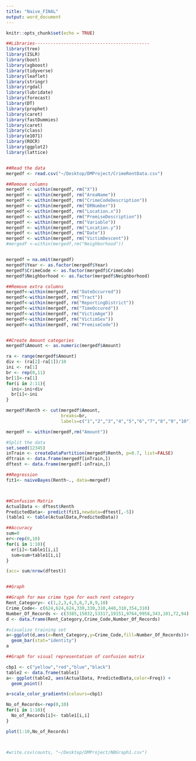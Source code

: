 ```yaml
---
title: "Naive_FINAL"
output: word_document
---
```


```r
knitr::opts_chunk$set(echo = TRUE)
```

```r
##Libraries--------------------------------------------
library(tree)
library(ISLR)
library(boot)
library(xgboost)
library(tidyverse)
library(leaflet)
library(stringr)
library(rgdal)
library(lubridate)
library(forecast)
library(DT)
library(prophet)
library(caret)
library(fastDummies)
library(caret)
library(class)
library(e1071)
library(ROCR)
library(ggplot2)
library(lattice)


##Read the data
mergedf <- read.csv("~/Desktop/DMProject/CrimeRentData.csv")

##Remove columns
mergedf <- within(mergedf, rm("X"))
mergedf <- within(mergedf, rm("AreaName"))
mergedf <- within(mergedf, rm("CrimeCodeDescription"))
mergedf <- within(mergedf, rm("DRNumber"))
mergedf <- within(mergedf, rm("Location.x"))
mergedf <- within(mergedf, rm("PremiseDescription"))
mergedf <- within(mergedf, rm("Variable"))
mergedf <- within(mergedf, rm("Location.y"))
mergedf <- within(mergedf, rm("Date"))
mergedf <- within(mergedf, rm("VictimDescent"))
#mergedf <-within(mergedf,rm("Neighborhood"))


mergedf = na.omit(mergedf)
mergedf$Year <- as.factor(mergedf$Year)
mergedf$CrimeCode <- as.factor(mergedf$CrimeCode)
mergedf$Neighborhood <- as.factor(mergedf$Neighborhood)

##Remove extra columns
mergedf<-within(mergedf, rm("DateOccurred"))
mergedf<-within(mergedf, rm("Tract"))
mergedf<-within(mergedf, rm("ReportingDistrict"))
mergedf<-within(mergedf, rm("TimeOccured"))
mergedf<-within(mergedf, rm("VictimAge"))
mergedf<-within(mergedf, rm("VictimSex"))
mergedf<-within(mergedf, rm("PremiseCode"))


##Create Amount categories
mergedf$Amount <- as.numeric(mergedf$Amount)

ra <- range(mergedf$Amount)
div <- (ra[2]-ra[1])/10
ini <- ra[1]
br <- rep(0,11)
br[1]<-ra[1]
for(i in 2:11){
  ini<-ini+div
  br[i]<-ini
}

mergedf$Renth <- cut(mergedf$Amount, 
                     breaks=br, 
                     labels=c("1","2","3","4","5","6","7","8","9","10"))

mergedf <- within(mergedf,rm("Amount"))

#Split the data
set.seed(12345)
inTrain <- createDataPartition(mergedf$Renth, p=0.7, list=FALSE)
dftrain <- data.frame(mergedf[inTrain,])
dftest <- data.frame(mergedf[-inTrain,])

##Regression
fit1<- naiveBayes(Renth~., data=mergedf)



##Confusion Matrix
ActualData <- dftest$Renth
PredictedData<- predict(fit1,newdata=dftest[,-5])
(table1 <- table(ActualData,PredictedData))

##Accuracy
sum=0
er<-rep(0,10)
for(i in 1:10){
  er[i]<-table1[i,i]
  sum=sum+table1[i,i]
}

(acc= sum/nrow(dftest))


##Graph

##Graph for max crime type for each rent category
Rent_Category<- c(1,2,3,4,5,6,7,8,9,10)
Crime_Code<- c(624,624,624,330,330,310,440,310,354,310)
Number_Of_Records <- c(3385,15032,53317,19151,9764,9958,343,101,72,94)
d <- data.frame(Rent_Category,Crime_Code,Number_Of_Records)

#visualize training set
a<-ggplot(d,aes(x=Rent_Category,y=Crime_Code,fill=Number_Of_Records))+
  geom_bar(stat="identity")
a

##Graph for visual representation of confusion matrix

cbp1 <- c("yellow","red","blue","black")
table2 <- data.frame(table1)
a<- ggplot(table2, aes(ActualData, PredictedData,color=Freq)) +
  geom_point()

a+scale_color_gradientn(colours=cbp1)

No_of_Records<-rep(0,10)
for(i in 1:10){
  No_of_Records[i]<- table1[i,i]
}

plot(1:10,No_of_Records)



#write.csv(counts, "~/Desktop/DMProject/NBGraph1.csv")


```